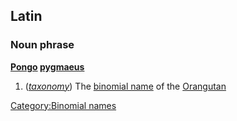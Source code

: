 ==Latin==
===Noun phrase===
'''[[Pongo]] [[pygmaeus]]''' 

#(''[[taxonomy]]'') The [[binomial name]] of the [[Orangutan]]
[[Category:Binomial names]]